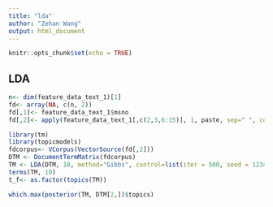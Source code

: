 ---
title: "lda"
author: "Zehan Wang"
output: html_document
---

```{r setup, include=FALSE}
knitr::opts_chunk$set(echo = TRUE)
```

## LDA
```{r}

n<- dim(feature_data_text_1)[1]
fd<- array(NA, c(n, 2))
fd[,1]<- feature_data_text_1$msno
fd[,2]<- apply(feature_data_text_1[,c(2,3,6:15)], 1, paste, sep=" ", collapse=" ")

library(tm)
library(topicmodels)
fdcorpus<- VCorpus(VectorSource(fd[,2]))
DTM <- DocumentTermMatrix(fdcorpus)
TM <- LDA(DTM, 10, method="Gibbs", control=list(iter = 500, seed = 1234))
terms(TM, 10)
t_f<- as.factor(topics(TM))

which.max(posterior(TM, DTM[2,])$topics)
```